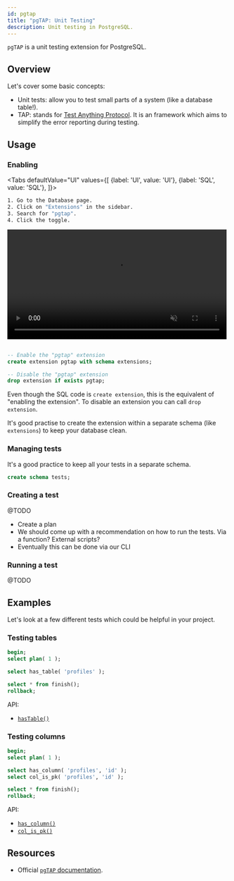 ```yaml
---
id: pgtap
title: "pgTAP: Unit Testing"
description: Unit testing in PostgreSQL.
---
```



`pgTAP` is a unit testing extension for PostgreSQL. 

## Overview

Let's cover some basic concepts:

- Unit tests: allow you to test small parts of a system (like a database table!).
- TAP: stands for [Test Anything Protocol](http://testanything.org/). It is an framework which aims to simplify the error reporting during testing. 



## Usage


### Enabling

<Tabs
defaultValue="UI"
values={[
  {label: 'UI', value: 'UI'},
  {label: 'SQL', value: 'SQL'},
]}>
<TabItem value="UI">

```sh
1. Go to the Database page.
2. Click on "Extensions" in the sidebar.
3. Search for "pgtap".
4. Click the toggle.
```

<video width="99%" muted playsInline controls={true}>
<source src="/videos/toggle-extensions.mp4" type="video/mp4" muted playsInline />
</video>

</TabItem>
<TabItem value="SQL">

```sql 

-- Enable the "pgtap" extension 
create extension pgtap with schema extensions;

-- Disable the "pgtap" extension 
drop extension if exists pgtap;

```

Even though the SQL code is `create extension`, this is the equivalent of "enabling the extension". 
To disable an extension you can call `drop extension`.

It's good practise to create the extension within a separate schema (like `extensions`) to keep your database clean.

</TabItem>

</Tabs>

### Managing tests 

It's a good practice to keep all your tests in a separate schema.

```sql
create schema tests;
```

### Creating a test 


@TODO

- Create a plan
- We should come up with a recommendation on how to run the tests. Via a function? External scripts?
- Eventually this can be done via our CLI


### Running a test 

@TODO 


## Examples 

Let's look at a few different tests which could be helpful in your project.


### Testing tables


```sql
begin;
select plan( 1 );

select has_table( 'profiles' );

select * from finish();
rollback;
```

API:

- [`hasTable()`](https://pgtap.org/documentation.html#has_table)


### Testing columns

```sql
begin;
select plan( 1 );

select has_column( 'profiles', 'id' );
select col_is_pk( 'profiles', 'id' );

select * from finish();
rollback;
```

API:

- [`has_column()`](https://pgtap.org/documentation.html#has_column)
- [`col_is_pk()`](https://pgtap.org/documentation.html#col_is_pk)

## Resources 

- Official [`pgTAP` documentation](https://pgtap.org/).
